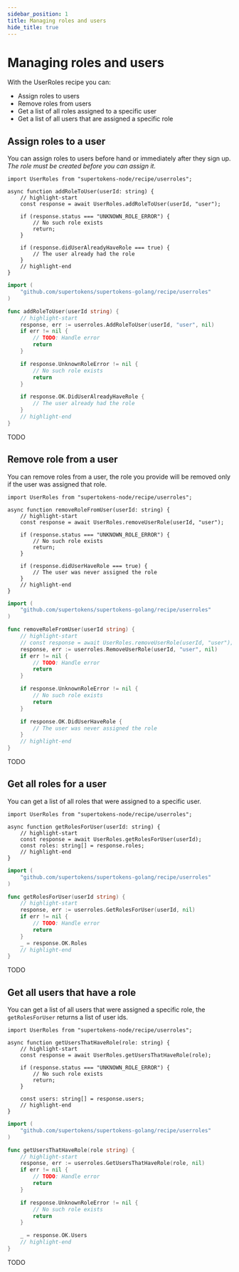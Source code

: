 ```yaml
---
sidebar_position: 1
title: Managing roles and users
hide_title: true
---
```


<!-- COPY DOCS -->
<!-- ./userroles/managing-roles-and-users.mdx -->

# Managing roles and users

With the UserRoles recipe you can:
- Assign roles to users
- Remove roles from users
- Get a list of all roles assigned to a specific user
- Get a list of all users that are assigned a specific role


## Assign roles to a user

You can assign roles to users before hand or immediately after they sign up. *The role must be created before you can assign it.*

<BackendSDKTabs>
<TabItem value="nodejs">

```tsx
import UserRoles from "supertokens-node/recipe/userroles";

async function addRoleToUser(userId: string) {
    // highlight-start
    const response = await UserRoles.addRoleToUser(userId, "user");

    if (response.status === "UNKNOWN_ROLE_ERROR") {
        // No such role exists
        return;
    }

    if (response.didUserAlreadyHaveRole === true) {
        // The user already had the role
    }
    // highlight-end
}
```

</TabItem>
<TabItem value="go">

```go
import (
	"github.com/supertokens/supertokens-golang/recipe/userroles"
)

func addRoleToUser(userId string) {
	// highlight-start
	response, err := userroles.AddRoleToUser(userId, "user", nil)
	if err != nil {
		// TODO: Handle error
		return
	}

	if response.UnknownRoleError != nil {
		// No such role exists
		return
	}

	if response.OK.DidUserAlreadyHaveRole {
		// The user already had the role
	}
	// highlight-end
}
```

</TabItem>
<TabItem value="python">
TODO
</TabItem>
</BackendSDKTabs>

## Remove role from a user

You can remove roles from a user, the role you provide will be removed only if the user was assigned that role.

<BackendSDKTabs>
<TabItem value="nodejs">

```tsx
import UserRoles from "supertokens-node/recipe/userroles";

async function removeRoleFromUser(userId: string) {
    // highlight-start
    const response = await UserRoles.removeUserRole(userId, "user");

    if (response.status === "UNKNOWN_ROLE_ERROR") {
        // No such role exists
        return;
    }

    if (response.didUserHaveRole === true) {
        // The user was never assigned the role
    }
    // highlight-end
}
```

</TabItem>
<TabItem value="go">

```go
import (
	"github.com/supertokens/supertokens-golang/recipe/userroles"
)

func removeRoleFromUser(userId string) {
	// highlight-start
	// const response = await UserRoles.removeUserRole(userId, "user");
	response, err := userroles.RemoveUserRole(userId, "user", nil)
	if err != nil {
		// TODO: Handle error
		return
	}

	if response.UnknownRoleError != nil {
		// No such role exists
		return
	}

	if response.OK.DidUserHaveRole {
		// The user was never assigned the role
	}
	// highlight-end
}
```

</TabItem>
<TabItem value="python">
TODO
</TabItem>
</BackendSDKTabs>

## Get all roles for a user

You can get a list of all roles that were assigned to a specific user.

<BackendSDKTabs>
<TabItem value="nodejs">

```tsx
import UserRoles from "supertokens-node/recipe/userroles";

async function getRolesForUser(userId: string) {
    // highlight-start
    const response = await UserRoles.getRolesForUser(userId);
    const roles: string[] = response.roles;
    // highlight-end
}
```

</TabItem>
<TabItem value="go">

```go
import (
	"github.com/supertokens/supertokens-golang/recipe/userroles"
)

func getRolesForUser(userId string) {
	// highlight-start
	response, err := userroles.GetRolesForUser(userId, nil)
	if err != nil {
		// TODO: Handle error
		return
	}
	_ = response.OK.Roles
	// highlight-end
}
```

</TabItem>
<TabItem value="python">
TODO
</TabItem>
</BackendSDKTabs>

## Get all users that have a role

You can get a list of all users that were assigned a specific role, the `getRolesForUser` returns a list of user ids.

<BackendSDKTabs>
<TabItem value="nodejs">

```tsx
import UserRoles from "supertokens-node/recipe/userroles";

async function getUsersThatHaveRole(role: string) {
    // highlight-start
    const response = await UserRoles.getUsersThatHaveRole(role);

    if (response.status === "UNKNOWN_ROLE_ERROR") {
        // No such role exists
        return;
    }

    const users: string[] = response.users;
    // highlight-end
}
```

</TabItem>
<TabItem value="go">

```go
import (
	"github.com/supertokens/supertokens-golang/recipe/userroles"
)

func getUsersThatHaveRole(role string) {
	// highlight-start
	response, err := userroles.GetUsersThatHaveRole(role, nil)
	if err != nil {
		// TODO: Handle error
		return
	}

	if response.UnknownRoleError != nil {
		// No such role exists
		return
	}

	_ = response.OK.Users
	// highlight-end
}
```

</TabItem>
<TabItem value="python">
TODO
</TabItem>
</BackendSDKTabs>
